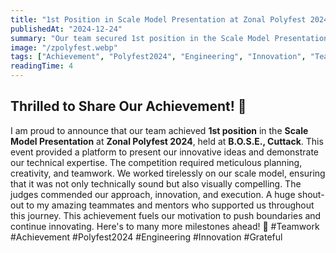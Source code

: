 ---
title: "1st Position in Scale Model Presentation at Zonal Polyfest 2024"
publishedAt: "2024-12-24"
summary: "Our team secured 1st position in the Scale Model Presentation at Zonal Polyfest 2024, showcasing innovation and teamwork."
image: "/zpolyfest.webp"
tags: ["Achievement", "Polyfest2024", "Engineering", "Innovation", "Teamwork"]
readingTime: 4
---
## Thrilled to Share Our Achievement! 🎉

I am proud to announce that our team achieved **1st position** in the **Scale Model Presentation** at **Zonal Polyfest 2024**, held at **B.O.S.E., Cuttack**. This event provided a platform to present our innovative ideas and demonstrate our technical expertise.
The competition required meticulous planning, creativity, and teamwork. We worked tirelessly on our scale model, ensuring that it was not only technically sound but also visually compelling. The judges commended our approach, innovation, and execution.
A huge shout-out to my amazing teammates and mentors who supported us throughout this journey. This achievement fuels our motivation to push boundaries and continue innovating.
Here's to many more milestones ahead! 🚀
#Teamwork #Achievement #Polyfest2024 #Engineering #Innovation #Grateful
